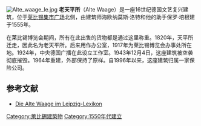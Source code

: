 [[Image:Alte_waage_le.jpg|thumb]]
'''老天平所'''（Alte Waage）是一座16世纪德国文艺复兴建筑，位于[[莱比锡|莱比锡]][[集市广场_(莱比锡)|集市广场]]北侧，由建筑师海欧纳莫斯·洛特和他的助手保罗·培根建于1555年。

在莱比锡博览会期间，所有在此出售的货物都是通过这里称重。1820年，天平所迁走，因此名为老天平所。后来用作办公室，1917年为莱比锡博览会办事处所在地。1924年，中央德国广播在此设立工作室。1943年12月4日，这座建筑被空袭彻底摧毁。1964年重建，外部保持了原样。自1996年以来，这座建筑归属一家保险公司。  

== 参考文献 ==
* [http://www.leipzig-lexikon.de/SONSTBAU/waage.htm Die Alte Waage im Leipzig-Lexikon] {{Wayback|url=http://www.leipzig-lexikon.de/SONSTBAU/waage.htm |date=20190927224310 }}

{{coord|display=title}}

[[Category:萊比錫建築物|Category:萊比錫建築物]]
[[Category:1550年代建立|Category:1550年代建立]]